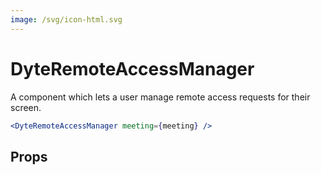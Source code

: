 ```yaml
---
image: /svg/icon-html.svg
---
```


# DyteRemoteAccessManager

A component which lets a user manage remote access requests for their screen.

```jsx live
<DyteRemoteAccessManager meeting={meeting} />
```

## Props

<PropsTable of="dyte-remote-access-manager" />
